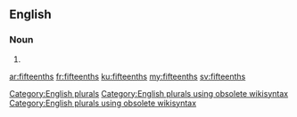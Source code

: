==English==

===Noun===
{{head|en}}

# {{plural of|fifteenth}}

[[Category:English plurals]][[Category:English plurals using obsolete wikisyntax]][[Category:English plurals using obsolete wikisyntax]]

[[ar:fifteenths]]
[[fr:fifteenths]]
[[ku:fifteenths]]
[[my:fifteenths]]
[[sv:fifteenths]]